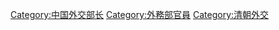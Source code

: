 
[[Category:中国外交部长|Category:中国外交部长]]
[[Category:外務部官員|Category:外務部官員]]
[[Category:清朝外交|Category:清朝外交]]